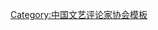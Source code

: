 {{Navbox
| name   = 中国文艺评论家协会第二届理事会
| title  = [[中国文艺评论家协会]]第二届理事会
| above  = 2020年8月－
| bodyclass = hlist
| group1 = 主席
| list1  = [[夏潮|夏　潮]]
| group2 = 副主席
| list2  = 
* [[王一川]]
* [[尹力|尹　力]]
* [[尹鸿|尹　鸿]]
* [[叶青|叶　青]]
* [[叶培贵]]
* [[向云驹]]
* [[李明泉 (1957年)|李明泉]]
* [[李树峰]]
* [[汪涌豪]]
* [[张德祥]]
* [[茅慧|茅　慧]]
* [[周海宏]]
* [[董耀鹏]]
* [[傅道彬]]
* [[傅谨|傅　谨]]
| group3 = 副秘书长
| list3  = 
* [[周由强]]
* [[袁正领]]
| group4 = 理事
| list4  = 
* [[于爱成]]
* [[于涛|于　涛]]
* [[卫洪|卫　洪]]
* [[马永强]]
* [[马兵|马　兵]]
* [[马知遥]]
* [[马建辉]]
* [[马钧|马　钧]]
* [[王双龙]]
* [[王廷信]]
* [[王兴国]]
* [[王宇鹏]]
* [[王宏伟]]
* [[王庭戡]]
* [[王晓静]]
* [[王雪瑛]]
* [[尹树凤]]
* [[尹琪|尹　琪]]
* [[邓凯|邓　凯]]
* [[邓鼐|邓　鼐]]
* [[厉震林]]
* [[史培刚]]
* [[白浩|白　浩]]
* [[白锐|白　锐]]
* [[仝妍|仝　妍]]
* [[邢雅萍]]
* [[朱培尔]]
* [[刘旭东]]
* [[刘宗超]]
* [[刘复生]]
* [[刘琼|刘　琼]]
* [[孙媛媛]]
* [[苏鹏程]]
* [[杜国景]]
* [[杜学文]]
* [[李少君]]
* [[李昌菊]]
* [[李建华]]
* [[李星文]]
* [[李秦槟]]
* [[李雪|李　雪]]
* [[李琦|李　琦]]
* [[李超德]]
* [[李晶|李　晶]]
* [[李遇春]]
* [[李震|李　震]]
* [[杨庆祥]]
* [[杨宇全]]
* [[杨钊|杨　钊]]
* [[杨剑敏]]
* [[杨爱君]]
* [[杨辉|杨　辉]]
* [[狄青|狄　青]]
* [[汪政|汪　政]]
* [[汪素芳]]
* [[沈勇|沈　勇]]
* [[宋生贵]]
* [[宋宝珍]]
* [[宋洪发]]
* [[初曰春]]
* [[张志国]]
* [[张伯江]]
* [[张应辉]]
* [[张君超]]
* [[张金尧]]
* [[张俊东]]
* [[张海君]]
* [[张萍|张　萍]]
* [[张燕玲]]
* [[陈汉萍]]
* [[陈建忠]]
* [[陈善君]]
* [[陈裕亮]]
* [[陈履生]]
* [[纳张元]]
* [[武丹丹]]
* [[范志忠]]
* [[林岗|林　岗]]
* [[林宏|林　宏]]
* [[林琳|林　琳]]
* [[欧阳友权]]
* [[尚辉|尚　辉]]
* [[罗丽|罗　丽]]
* [[罗洪|罗　洪]] 
* [[金永兵]]
* [[金浩|金　浩]]
* [[周由强]]
* [[周志强]]
* [[周晓风]]
* [[宗仁发]]
* [[郎伟|郎　伟]]
* [[屈健|屈　健]]
* [[屈颖妍]]
* [[赵妍|赵　妍]]
* [[赵亮|赵　亮]]
* [[胡玉伟]]
* [[胡晓军]]
* [[胡智锋]]
* [[胡磊蕾]]
* [[南志刚]]
* [[袁凤梅]]
* [[袁正领]]
* [[聂伟|聂　伟]]
* [[夏义生]]
* [[夏汉宁]]
* [[夏烈|夏　烈]]
* [[徐兆寿]]
* [[徐秋|徐　秋]]
* [[徐粤春]]
* [[席卫权]]
* [[唐东平]]
* [[唐春烨]]
* [[容本镇]]
* [[黄维|黄　维]]
* [[萧放|萧　放]]
* [[曹庆晖]]
* [[庾君|庾　君]]
* [[梁少锋]]
* [[梁鸿鹰]]
* [[彭宽|彭　宽]]
* [[彭惊宇]]
* [[彭锋|彭　锋]]
* [[彭程|彭　程]]
* [[蒋灿灿]]
* [[韩进|韩　进]] 
* [[曾念长]]
* [[温奉桥]]
* [[谢有顺]]
* [[楚小庆]]
* [[赖洪波]]
* [[赖莎|赖　莎]]
* [[雍文昴]]
* [[裴斐|裴　斐]]
* [[颜全毅]]
* [[薛晋文]]
* [[衡正安]]
* [[戴骅骅]]
* [[戴清|戴　清]]
| group7 = 顾问
| list7  = 
* [[于平|于　平]]
* [[王丹彦]]
* [[朱以撒]]
* [[刘和平 (剧作家)|刘和平]]
* [[范迪安]]
* [[罗怀臻]]
* [[孟繁华 (1951年)|孟繁华]]
* [[高建平 (学者)|高建平]]
* [[崔凯 (剧作家)|崔　凯]]
* [[蒋述卓]]
* [[路侃|路　侃]]
}}<noinclude>
{{collapsible option}}
[[Category:中国文艺评论家协会模板]]
</noinclude>